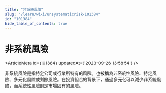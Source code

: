 ```yaml
---
title: "非系統風險"
slug: "/learn/wiki/unsystematicrisk-101384"
id: "101384"
hide_table_of_contents: true
---
```



# 非系統風險

<ArticleMeta id={101384} updatedAt={'2023-09-26 13:58:54'} />
<div className='border-solid border-b border-t-0 my-4 border-[var(--ifm-color-gray-300)]' />

非系統風險是指特定公司或行業所特有的風險。也被稱為非系統性風險、特定風險、多元化風險或剩餘風險。在投資組合的背景下，通過多元化可以減少非系統風險，而系統性風險則是市場固有的風險。
